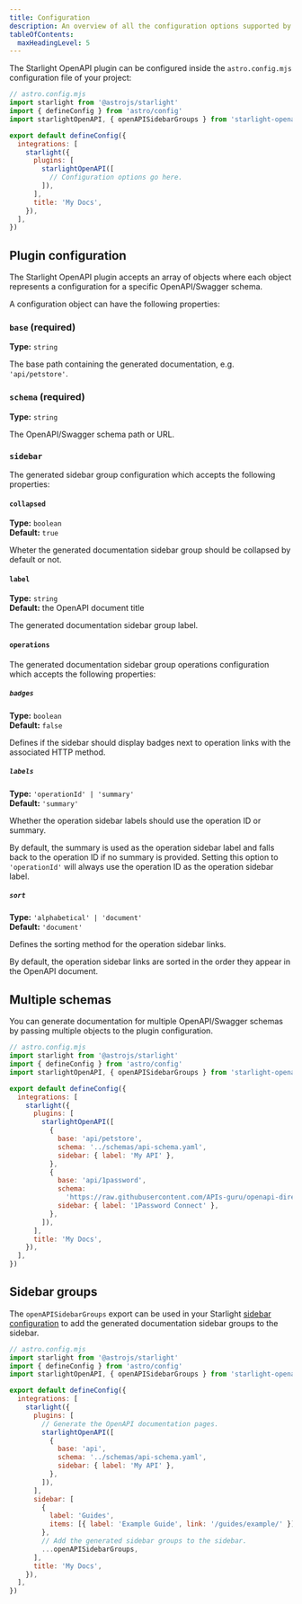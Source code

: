 ```yaml
---
title: Configuration
description: An overview of all the configuration options supported by the Starlight OpenAPI plugin.
tableOfContents:
  maxHeadingLevel: 5
---
```


The Starlight OpenAPI plugin can be configured inside the `astro.config.mjs` configuration file of your project:

```js {11}
// astro.config.mjs
import starlight from '@astrojs/starlight'
import { defineConfig } from 'astro/config'
import starlightOpenAPI, { openAPISidebarGroups } from 'starlight-openapi'

export default defineConfig({
  integrations: [
    starlight({
      plugins: [
        starlightOpenAPI([
          // Configuration options go here.
        ]),
      ],
      title: 'My Docs',
    }),
  ],
})
```

## Plugin configuration

The Starlight OpenAPI plugin accepts an array of objects where each object represents a configuration for a specific OpenAPI/Swagger schema.

A configuration object can have the following properties:

### `base` (required)

**Type:** `string`

The base path containing the generated documentation, e.g. `'api/petstore'`.

### `schema` (required)

**Type:** `string`

The OpenAPI/Swagger schema path or URL.

### `sidebar`

The generated sidebar group configuration which accepts the following properties:

#### `collapsed`

**Type:** `boolean`  
**Default:** `true`

Wheter the generated documentation sidebar group should be collapsed by default or not.

#### `label`

**Type:** `string`  
**Default:** the OpenAPI document title

The generated documentation sidebar group label.

#### `operations`

The generated documentation sidebar group operations configuration which accepts the following properties:

##### `badges`

**Type:** `boolean`  
**Default:** `false`

Defines if the sidebar should display badges next to operation links with the associated HTTP method.

##### `labels`

**Type:** `'operationId' | 'summary'`  
**Default:** `'summary'`

Whether the operation sidebar labels should use the operation ID or summary.

By default, the summary is used as the operation sidebar label and falls back to the operation ID if no summary is provided.
Setting this option to `'operationId'` will always use the operation ID as the operation sidebar label.

##### `sort`

**Type:** `'alphabetical' | 'document'`  
**Default:** `'document'`

Defines the sorting method for the operation sidebar links.

By default, the operation sidebar links are sorted in the order they appear in the OpenAPI document.

## Multiple schemas

You can generate documentation for multiple OpenAPI/Swagger schemas by passing multiple objects to the plugin configuration.

```js {11-21}
// astro.config.mjs
import starlight from '@astrojs/starlight'
import { defineConfig } from 'astro/config'
import starlightOpenAPI, { openAPISidebarGroups } from 'starlight-openapi'

export default defineConfig({
  integrations: [
    starlight({
      plugins: [
        starlightOpenAPI([
          {
            base: 'api/petstore',
            schema: '../schemas/api-schema.yaml',
            sidebar: { label: 'My API' },
          },
          {
            base: 'api/1password',
            schema:
              'https://raw.githubusercontent.com/APIs-guru/openapi-directory/gh-pages/v2/specs/1password.local/connect/1.5.7/openapi.yaml',
            sidebar: { label: '1Password Connect' },
          },
        ]),
      ],
      title: 'My Docs',
    }),
  ],
})
```

## Sidebar groups

The `openAPISidebarGroups` export can be used in your Starlight [sidebar configuration](https://starlight.astro.build/reference/configuration/#sidebar) to add the generated documentation sidebar groups to the sidebar.

```js {24-25} "{ openAPISidebarGroups }"
// astro.config.mjs
import starlight from '@astrojs/starlight'
import { defineConfig } from 'astro/config'
import starlightOpenAPI, { openAPISidebarGroups } from 'starlight-openapi'

export default defineConfig({
  integrations: [
    starlight({
      plugins: [
        // Generate the OpenAPI documentation pages.
        starlightOpenAPI([
          {
            base: 'api',
            schema: '../schemas/api-schema.yaml',
            sidebar: { label: 'My API' },
          },
        ]),
      ],
      sidebar: [
        {
          label: 'Guides',
          items: [{ label: 'Example Guide', link: '/guides/example/' }],
        },
        // Add the generated sidebar groups to the sidebar.
        ...openAPISidebarGroups,
      ],
      title: 'My Docs',
    }),
  ],
})
```
